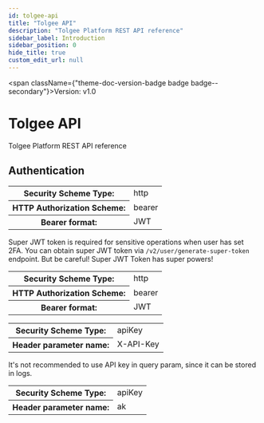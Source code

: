 ```yaml
---
id: tolgee-api
title: "Tolgee API"
description: "Tolgee Platform REST API reference"
sidebar_label: Introduction
sidebar_position: 0
hide_title: true
custom_edit_url: null
---
```



<span className={"theme-doc-version-badge badge badge--secondary"}>Version: v1.0</span>

<h1 className={"openapi__heading"}>Tolgee API</h1>



Tolgee Platform REST API reference

<div style={{"marginBottom":"2rem"}}><h2 id={"authentication"} style={{"marginBottom":"1rem"}}>Authentication</h2><SchemaTabs className={"openapi-tabs__security-schemes"}><TabItem label={"HTTP: Bearer Auth"} value={"JWT Token"}><div><table><tbody><tr><th>Security Scheme Type:</th><td>http</td></tr><tr><th>HTTP Authorization Scheme:</th><td>bearer</td></tr><tr><th>Bearer format:</th><td>JWT</td></tr></tbody></table></div></TabItem><TabItem label={"HTTP: Bearer Auth"} value={"Super JWT Token"}>

Super JWT token is required for sensitive operations when user has set 2FA. You can obtain super JWT token via `/v2/user/generate-super-token` endpoint. But be careful! Super JWT Token has super powers!

<div><table><tbody><tr><th>Security Scheme Type:</th><td>http</td></tr><tr><th>HTTP Authorization Scheme:</th><td>bearer</td></tr><tr><th>Bearer format:</th><td>JWT</td></tr></tbody></table></div></TabItem><TabItem label={"API Key: API Key in header"} value={"API Key in header"}><div><table><tbody><tr><th>Security Scheme Type:</th><td>apiKey</td></tr><tr><th>Header parameter name:</th><td>X-API-Key</td></tr></tbody></table></div></TabItem><TabItem label={"API Key: API Key in query param"} value={"API Key in query param"}>

It's not recommended to use API key in query param, since it can be stored in logs.

<div><table><tbody><tr><th>Security Scheme Type:</th><td>apiKey</td></tr><tr><th>Header parameter name:</th><td>ak</td></tr></tbody></table></div></TabItem></SchemaTabs></div>
